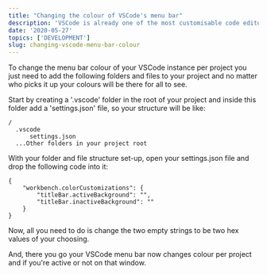 ```yaml
---
title: "Changing the colour of VSCode's menu bar"
description: 'VSCode is already one of the most customisable code editors out there but did you know you can change the menu bar colour per project?'
date: '2020-05-27'
topics: ['DEVELOPMENT']
slug: changing-vscode-menu-bar-colour
---
```


To change the menu bar colour of your VSCode instance per project you just need to add the following folders and files to your project and no matter who picks it up your colours will be there for all to see.

Start by creating a '.vscode' folder in the root of your project and inside this folder add a 'settings.json' file, so your structure will be like:

```
/
  .vscode
      settings.json
  ...Other folders in your project root
```

With your folder and file structure set-up, open your settings.json file and drop the following code into it:

```
{
    "workbench.colorCustomizations": {
        "titleBar.activeBackground": "",
        "titleBar.inactiveBackground": ""
    }
}
```

Now, all you need to do is change the two empty strings to be two hex values of your choosing.

And, there you go your VSCode menu bar now changes colour per project and if you're active or not on that window.
